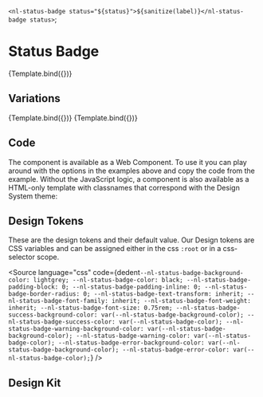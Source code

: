 
  `<nl-status-badge status="${status}">${sanitize(label)}</nl-status-badge status>`;

<Meta
  title="Components/Status Badge"
  argTypes={argTypes}
  parameters={getParameters(Template)}
  decorators={decorators}
/>

# Status Badge

<Canvas>
  <Story name="Success" args={{ status: "success", label: "Online" }}>
    {Template.bind({})}
  </Story>
</Canvas>

<ArgsTable story="Success" />

## Variations

<Canvas>
  <Story id="components-status-badge--success"></Story>
  <Story name="Warning" args={{ status: "warning", label: "Connecting..." }}>
    {Template.bind({})}
  </Story>
  <Story name="Error" args={{ status: "error", label: "Offline" }}>
    {Template.bind({})}
  </Story>
</Canvas>

## Code

The component is available as a Web Component. To use it you can play around with the options in the examples above and copy the code from the example.
Without the JavaScript logic, a component is also available as a HTML-only template with classnames that correspond with the Design System theme:

<Source language="html" code='<span class="nl-status-badge nl-status-badge--success">label</span>' />

## Design Tokens

These are the design tokens and their default value. Our Design tokens are CSS variables and can be assigned either in the css `:root` or in a css-selector scope.

<Source
  language="css"
  code={dedent`--nl-status-badge-background-color: lightgrey;
  --nl-status-badge-color: black;
  --nl-status-badge-padding-block: 0;
  --nl-status-badge-padding-inline: 0;
  --nl-status-badge-border-radius: 0;
  --nl-status-badge-text-transform: inherit;
  --nl-status-badge-font-family: inherit;
  --nl-status-badge-font-weight: inherit;
  --nl-status-badge-font-size: 0.75rem;
  --nl-status-badge-success-background-color: var(--nl-status-badge-background-color);
  --nl-status-badge-success-color: var(--nl-status-badge-color);
  --nl-status-badge-warning-background-color: var(--nl-status-badge-background-color);
  --nl-status-badge-warning-color: var(--nl-status-badge-color);
  --nl-status-badge-error-background-color: var(--nl-status-badge-background-color);
  --nl-status-badge-error-color: var(--nl-status-badge-color);`}
/>

## Design Kit

<MDXEmbedProvider>
  <Figma title="Status Badge" url="file/thNg88CEm4XU4Pm9K2V0m2/component%2Fbadge%2Fstatus-badge?node-id=0%3A1" />
</MDXEmbedProvider>
